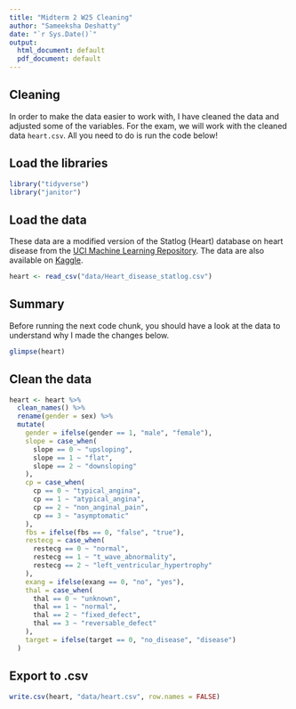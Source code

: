```yaml
---
title: "Midterm 2 W25 Cleaning"
author: "Sameeksha Deshatty"
date: "`r Sys.Date()`"
output:
  html_document: default
  pdf_document: default
---
```


## Cleaning
In order to make the data easier to work with, I have cleaned the data and adjusted some of the variables. For the exam, we will work with the cleaned data `heart.csv`. All you need to do is run the code below!  

## Load the libraries
```r
library("tidyverse")
library("janitor")
```

## Load the data
These data are a modified version of the Statlog (Heart) database on heart disease from the [UCI Machine Learning Repository](https://archive.ics.uci.edu/dataset/145/statlog+heart). The data are also available on [Kaggle](https://www.kaggle.com/datasets/ritwikb3/heart-disease-statlog/data).  
```r
heart <- read_csv("data/Heart_disease_statlog.csv")
```

## Summary
Before running the next code chunk, you should have a look at the data to understand why I made the changes below.
```r
glimpse(heart)
```

## Clean the data
```r
heart <- heart %>% 
  clean_names() %>% 
  rename(gender = sex) %>%
  mutate(
    gender = ifelse(gender == 1, "male", "female"),
    slope = case_when(
      slope == 0 ~ "upsloping",
      slope == 1 ~ "flat",
      slope == 2 ~ "downsloping"
    ),
    cp = case_when(
      cp == 0 ~ "typical_angina",
      cp == 1 ~ "atypical_angina",
      cp == 2 ~ "non_anginal_pain",
      cp == 3 ~ "asymptomatic"
    ),
    fbs = ifelse(fbs == 0, "false", "true"),
    restecg = case_when(
      restecg == 0 ~ "normal",
      restecg == 1 ~ "t_wave_abnormality",
      restecg == 2 ~ "left_ventricular_hypertrophy"
    ),
    exang = ifelse(exang == 0, "no", "yes"),
    thal = case_when(
      thal == 0 ~ "unknown",
      thal == 1 ~ "normal",
      thal == 2 ~ "fixed_defect",
      thal == 3 ~ "reversable_defect"
    ),
    target = ifelse(target == 0, "no_disease", "disease")
  )
```

## Export to .csv
```r
write.csv(heart, "data/heart.csv", row.names = FALSE)
```